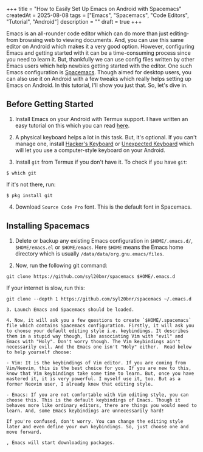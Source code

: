 +++
title = "How to Easily Set Up Emacs on Android with Spacemacs"
createdAt = 2025-08-08
tags = ["Emacs", "Spacemacs", "Code Editors", "Tutorial", "Android"]
description = ""
draft = true
+++

Emacs is an all-rounder code editor which can do more than just editing-from browsing web to viewing documents. And, you can use this same editor on Android which makes it a very good option. However, configuring Emacs and getting started with it can be a time-consuming process since you need to learn it. But, thankfully we can use config files written by other Emacs users which help newbies getting started with the editor. One such Emacs configuration is [Spacemacs](https://www.spacemacs.org). Though aimed for desktop users, you can also use it on Android with a few tweaks which really helps setting up Emacs on Android. In this tutorial, I'll show you just that. So, let's dive in.

## Before Getting Started

1. Install Emacs on your Android with Termux support. I have written an easy tutorial on this which you can read [here](/install-emacs-on-android).

2. A physical keyboard helps a lot in this task. But, it's optional. If you can't manage one, install [Hacker's Keyboard](https://f-droid.org/packages/org.pocketworkstation.pckeyboard/) or [Unexpected Keyboard](https://f-droid.org/packages/juloo.keyboard2/) which will let you use a computer-style keyboard on your Android.

3. Install `git` from Termux if you don't have it. To check if you have `git`:

```shell
$ which git
```

If it's not there, run:

```shell
$ pkg install git
```

4. Download `Source Code Pro` font. This is the default font in Spacemacs. 

## Installing Spacemacs

1. Delete or backup any existing Emacs configuration in `$HOME/.emacs.d/`, `$HOME/emacs.el` or `$HOME/emacs`. Here `$HOME` means the Emacs home directory which is usually `/data/data/org.gnu.emacs/files`.

2. Now, run the following git command:

```shell
git clone https://github.com/syl20bnr/spacemacs $HOME/.emacs.d
```

If your internet is slow, run this:

```shell
git clone --depth 1 https://github.com/syl20bnr/spacemacs ~/.emacs.d

3. Launch Emacs and Spacemacs should be loaded. 

4. Now, it will ask you a few questions to create `$HOME/.spacemacs` file which contains Spacemacs configuration. Firstly, it will ask you to choose your default editing style i.e. keybindings. It describes them in a stupid way though, like associating Vim with "evil" and Emacs with "Holy". Don't worry though. The Vim keybindings ain't necessarily evil. And the Emacs one isn't "Holy" either.  Read below to help yourself choose:

- Vim: It is the keybindings of Vim editor. If you are coming from Vim/Neovim, this is the best choice for you. If you are new to this, know that Vim keybindings take some time to learn. But, once you have mastered it, it is very powerful. I myself use it, too. But as a former Neovim user, I already knew that editing style. 

- Emacs: If you are not comfortable with Vim editing style, you can choose this. This is the default keybindings of Emacs. Though it behaves more like ordinary editors, there are things you would need to learn. And, some Emacs keybindings are unnecessarily hard!

If you're confused, don't worry. You can change the editing style later and even define your own keybindings. So, just choose one and move forward.

, Emacs will start downloading packages.
```
